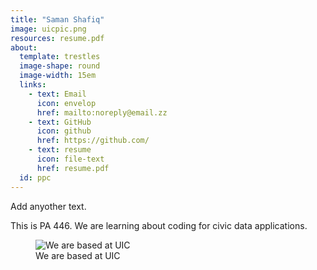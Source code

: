 ```yaml
---
title: "Saman Shafiq"
image: uicpic.png
resources: resume.pdf
about: 
  template: trestles
  image-shape: round
  image-width: 15em
  links: 
    - text: Email
      icon: envelop
      href: mailto:noreply@email.zz
    - text: GitHub
      icon: github
      href: https://github.com/
    - text: resume
      icon: file-text
      href: resume.pdf
  id: ppc
---
```


Add anyother text.

:::{#ppc}
This is PA 446.
We are learning about coding for civic data applications. 

![We are based at UIC](atuic.png)

:::
